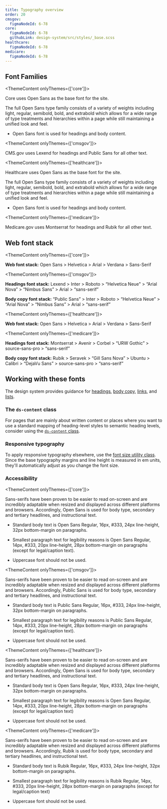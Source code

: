 ```yaml
---
title: Typography overview
order: 20
cmsgov:
  figmaNodeId: 6-78
core:
  figmaNodeId: 6-78
  githubLink: design-system/src/styles/_base.scss
healthcare:
  figmaNodeId: 6-78
medicare:
  figmaNodeId: 6-78
---
```


## Font Families

<ThemeContent onlyThemes={['core']}>

Core uses Open Sans as the base font for the site.

The full Open Sans type family consists of a variety of weights including light, regular, semibold, bold, and extrabold which allows for a wide range of type treatments and hierarchies within a page while still maintaining a unified look and feel.

- Open Sans font is used for headings and body content.

</ThemeContent>

<ThemeContent onlyThemes={['cmsgov']}>

CMS.gov uses Lexend for headings and Public Sans for all other text.

</ThemeContent>

<ThemeContent onlyThemes={['healthcare']}>

Healthcare uses Open Sans as the base font for the site.

The full Open Sans type family consists of a variety of weights including light, regular, semibold, bold, and extrabold which allows for a wide range of type treatments and hierarchies within a page while still maintaining a unified look and feel.

- Open Sans font is used for headings and body content.

</ThemeContent>

<ThemeContent onlyThemes={['medicare']}>

Medicare.gov uses Montserrat for headings and Rubik for all other text.

</ThemeContent>

## Web font stack

<ThemeContent onlyThemes={['core']}>

**Web font stack:** Open Sans > Helvetica > Arial > Verdana > Sans-Serif

</ThemeContent>

<ThemeContent onlyThemes={['cmsgov']}>

**Headings font stack:** Lexend > Inter > Roboto > “Helvetica Neue" > “Arial Nova” > “Nimbus Sans” > Arial > “sans-serif”

**Body copy font stack:** “Public Sans” > Inter > Roboto > “Helvetica Neue” > “Arial Nova” > “Nimbus Sans” > Arial > “sans-serif”

</ThemeContent>

<ThemeContent onlyThemes={['healthcare']}>

**Web font stack:** Open Sans > Helvetica > Arial > Verdana > Sans-Serif

</ThemeContent>

<ThemeContent onlyThemes={['medicare']}>

**Headings font stack:** Montserrat > Avenir > Corbel > “URW Gothic” > source-sans-pro > “sans-serif”

**Body copy font stack:** Rubik > Seravek > “Gill Sans Nova” > Ubuntu > Calibri > “DejaVu Sans” > source-sans-pro > “sans-serif”

</ThemeContent>

## Working with these fonts

The design system provides guidance for <a href="/foundation/typography/headings/">headings</a>, <a href="/foundation/typography/body/">body copy</a>, <a href="foundation/typography/links">links</a>, and <a href="foundation/typography/lists">lists</a>.

### The `ds-content` class

For pages that are mainly about written content or places where you want to use a standard mapping of heading-level styles to semantic heading levels, consider using the <a href="/foundation/typography/content">`ds-content` class</a>.

### Responsive typography

To apply responsive typography elsewhere, use the <a href="/utilities/font/font-size/?theme=medicare#responsive-font-sizes">font size utility class</a>. Since the base typography margins and line height is measured in em units, they'll automatically adjust as you change the font size.

### Accessibility

<ThemeContent onlyThemes={['core']}>

Sans-serifs have been proven to be easier to read on-screen and are incredibly adaptable when resized and displayed across different platforms and browsers. Accordingly, Open Sans is used for body type, secondary and tertiary headlines, and instructional text.

- Standard body text is Open Sans Regular, 16px, #333, 24px line-height, 32px bottom-margin on paragraphs.

- Smallest paragraph text for legibility reasons is Open Sans Regular, 14px, #333, 20px line-height, 28px bottom-margin on paragraphs (except for legal/caption text).

- Uppercase font should not be used.

</ThemeContent>

<ThemeContent onlyThemes={['cmsgov']}>

Sans-serifs have been proven to be easier to read on-screen and are incredibly adaptable when resized and displayed across different platforms and browsers. Accordingly, Public Sans is used for body type, secondary and tertiary headlines, and instructional text.

- Standard body text is Public Sans Regular, 16px, #333, 24px line-height, 32px bottom-margin on paragraphs.

- Smallest paragraph text for legibility reasons is Public Sans Regular, 14px, #333, 20px line-height, 28px bottom-margin on paragraphs (except for legal/caption text).

- Uppercase font should not be used.

</ThemeContent>

<ThemeContent onlyThemes={['healthcare']}>

Sans-serifs have been proven to be easier to read on-screen and are incredibly adaptable when resized and displayed across different platforms and browsers. Accordingly, Open Sans is used for body type, secondary and tertiary headlines, and instructional text.

- Standard body text is Open Sans Regular, 16px, #333, 24px line-height, 32px bottom-margin on paragraphs.

- Smallest paragraph text for legibility reasons is Open Sans Regular, 14px, #333, 20px line-height, 28px bottom-margin on paragraphs (except for legal/caption text)

- Uppercase font should not be used.

</ThemeContent>

<ThemeContent onlyThemes={['medicare']}>

Sans-serifs have been proven to be easier to read on-screen and are incredibly adaptable when resized and displayed across different platforms and browsers. Accordingly, Rubik is used for body type, secondary and tertiary headlines, and instructional text.

- Standard body text is Rubik Regular, 16px, #333, 24px line-height, 32px bottom-margin on paragraphs.

- Smallest paragraph text for legibility reasons is Rubik Regular, 14px, #333, 20px line-height, 28px bottom-margin on paragraphs (except for legal/caption text)

- Uppercase font should not be used.

</ThemeContent>
